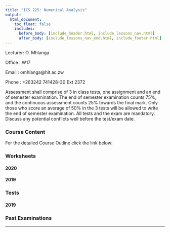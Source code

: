 ```yaml
---
title: "ICS 225: Numerical Analysis"
output:
  html_document:
    toc_float: false
    includes:
      before_body: [include_header.html, include_lessons_nav.html]
      after_body: [include_lessons_nav_end.html, include_footer.html]
---
```


Lecturer: O. Mhlanga

Office  : W17

Email   : omhlanga@hit.ac.zw

Phone   : +263242 741428-30 Ext 2372

Assessment shall comprise of 3 in class tests, one assignment and an end of semester examination. The end of semester examination counts 75%, and the continuous assessment counts 25% towards the final mark. Only those who score an average of 50% in the 3 tests will be allowed to write the end of semester 
examination. All tests and the exam are mandatory. Discuss any potential conflicts well before the test/exam date.

### Course Content

For the detailed Course Outline click the link below:



### Worksheets


#### 2020

#### 2019




### Tests

#### 2019



### Past Examinations



***

